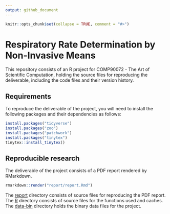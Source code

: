 ```yaml
---
output: github_document
---
```


<!-- README.md is generated from README.Rmd. Please edit that file -->

```r
knitr::opts_chunk$set(collapse = TRUE, comment = "#>")
```

# Respiratory Rate Determination by Non-Invasive Means

This repository consists of an R project for COMP90072 - The Art of Scientific Computation, holding the source files for reproducing the deliverable, including the code files and their version history.

## Requirements

To reproduce the deliverable of the project, you will need to install the following packages and their dependencies as follows:

```r
install.packages("tidyverse")
install.packages("zoo")
install.packages("patchwork")
install.packages("tinytex")
tinytex::install_tinytex()
```

## Reproducible research

The deliverable of the project consists of a PDF report rendered by RMarkdown.

```r
rmarkdown::render("report/report.Rmd")
```

The [report](https://github.com/szmsu2011/comp90072/tree/main/report) directory consists of source files for reproducing the PDF report. The [R](https://github.com/szmsu2011/comp90072/tree/main/R) directory consists of source files for the functions used and caches. The [data-bin](https://github.com/szmsu2011/comp90072/tree/main/data-bin) directory holds the binary data files for the project.
